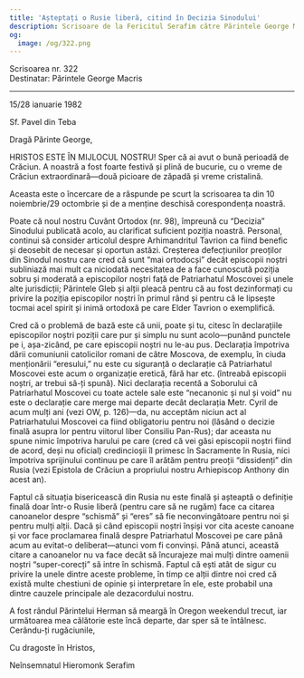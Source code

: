 ```yaml
---
title: 'Așteptați o Rusie liberă, citind în Decizia Sinodului'
description: Scrisoare de la Fericitul Serafim către Părintele George Macris.
og:
  image: /og/322.png
---
```


<div style={{textAlign:'right', fontFamily:'monospace'}}>Scrisoarea nr. 322</div>
<div style={{textAlign:'left', fontFamily:'monospace'}}>Destinatar: Părintele George Macris</div>

---

15/28 ianuarie 1982

Sf. Pavel din Teba

Dragă Părinte George,

HRISTOS ESTE ÎN MIJLOCUL NOSTRU! Sper că ai avut o bună perioadă de Crăciun. A noastră a fost foarte festivă și plină de bucurie, cu o vreme de Crăciun extraordinară—două picioare de zăpadă și vreme cristalină.

Aceasta este o încercare de a răspunde pe scurt la scrisoarea ta din 10 noiembrie/29 octombrie și de a menține deschisă corespondența noastră.

Poate că noul nostru Cuvânt Ortodox (nr. 98), împreună cu “Decizia” Sinodului publicată acolo, au clarificat suficient poziția noastră. Personal, continui să consider articolul despre Arhimandritul Tavrion ca fiind benefic și deosebit de necesar și oportun astăzi. Creșterea defecțiunilor preoților din Sinodul nostru care cred că sunt “mai ortodocși” decât episcopii noștri subliniază mai mult ca niciodată necesitatea de a face cunoscută poziția sobru și moderată a episcopilor noștri față de Patriarhatul Moscovei și unele alte jurisdicții; Părintele Gleb și alții pleacă pentru că au fost dezinformați cu privire la poziția episcopilor noștri în primul rând și pentru că le lipsește tocmai acel spirit și inimă ortodoxă pe care Elder Tavrion o exemplifică.

Cred că o problemă de bază este că unii, poate și tu, citesc în declarațiile episcopilor noștri poziții care pur și simplu nu sunt acolo—punând punctele pe i, așa-zicând, pe care episcopii noștri nu le-au pus. Declarația împotriva dării comuniunii catolicilor romani de către Moscova, de exemplu, în ciuda menționării “eresului,” nu este cu siguranță o declarație că Patriarhatul Moscovei este acum o organizație eretică, fără har etc. (întreabă episcopii noștri, ar trebui să-ți spună). Nici declarația recentă a Soborului că Patriarhatul Moscovei cu toate actele sale este “necanonic și nul și void” nu este o declarație care merge mai departe decât declarația Metr. Cyril de acum mulți ani (vezi OW, p. 126)—da, nu acceptăm niciun act al Patriarhatului Moscovei ca fiind obligatoriu pentru noi (lăsând o decizie finală asupra lor pentru viitorul liber Consiliu Pan-Rus); dar aceasta nu spune nimic împotriva harului pe care (cred că vei găsi episcopii noștri fiind de acord, deși nu oficial) credincioșii îl primesc în Sacramente în Rusia, nici împotriva sprijinului continuu pe care îl arătăm pentru preoții “dissidenți” din Rusia (vezi Epistola de Crăciun a propriului nostru Arhiepiscop Anthony din acest an).

Faptul că situația bisericească din Rusia nu este finală și așteaptă o definiție finală doar într-o Rusie liberă (pentru care să ne rugăm) face ca citarea canoanelor despre “schismă” și “eres” să fie neconvingătoare pentru noi și pentru mulți alții. Dacă și când episcopii noștri înșiși vor cita aceste canoane și vor face proclamarea finală despre Patriarhatul Moscovei pe care până acum au evitat-o deliberat—atunci vom fi convinși. Până atunci, această citare a canoanelor nu va face decât să încurajeze mai mulți dintre oamenii noștri “super-corecți” să intre în schismă. Faptul că ești atât de sigur cu privire la unele dintre aceste probleme, în timp ce alții dintre noi cred că există multe chestiuni de opinie și interpretare în ele, este probabil una dintre cauzele principale ale dezacordului nostru.

A fost rândul Părintelui Herman să meargă în Oregon weekendul trecut, iar următoarea mea călătorie este încă departe, dar sper să te întâlnesc. Cerându-ți rugăciunile,

Cu dragoste în Hristos,

Neînsemnatul Hieromonk Serafim